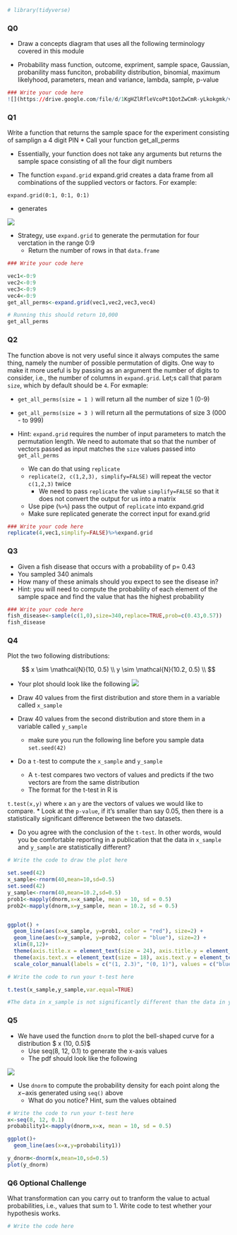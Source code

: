 ```r
# library(tidyverse)
```

### Q0

* Draw a concepts diagram that uses all the following terminology covered in this module

* Probability mass function, outcome, expriment, sample space, Gaussian, probanility mass funciton, probability distribution, binomial, maximum likelyhood, parameters, mean and variance, lambda, sample, p-value

```r
### Write your code here
![](https://drive.google.com/file/d/1KgHZlRfleVcoPt1QotZwCmR-yLkokgmk/view?usp=sharing)
```

###  Q1
Write a function that returns the sample space for the experiment consisting of samplign a 4 digit PIN
  * Call your function get_all_perms

  * Essentially, your function does not take any arguments but returns the sample space consisting of all the four digit numbers
   
  * The function `expand.grid` expand.grid creates a data frame from all combinations of the supplied vectors or factors. For example:
 
  ```expand.grid(0:1, 0:1, 0:1)```

* generates  

![](https://www.dropbox.com/s/cnlt4fg8rxd01d6/expand.grid.png?dl=1)
 

* Strategy, use `expand.grid` to generate the permutation for four verctation in the range 0:9
  * Return the number of rows in that `data.frame`

  

```r
### Write your code here

vec1<-0:9
vec2<-0:9
vec3<-0:9
vec4<-0:9
get_all_perms<-expand.grid(vec1,vec2,vec3,vec4)

```

```r
# Running this should return 10,000
get_all_perms
```

###  Q2

The function above is not very useful since it always computes the same thing, namely the number of possible permutation of digits. One way to make it more useful is by passing as an argument the number of digits to consider, i.e., the number of columns in `expand.grid`. Let;s call that param `size`, which by default should be `4`. For exmaple:

*  `get_all_perms(size = 1 )` will return all the number of size 1 (0-9)
*  `get_all_perms(size = 3 )` will return all the permutations of size 3 (000 - to 999)


* Hint: `expand.grid` requires the number of input parameters to match the permutation length. We need to automate that so that the number of vectors passed as input matches the `size` values passed into `get_all_perms`
  * We can do that using `replicate`
  * `replicate(2, c(1,2,3), simplify=FALSE)` will repeat the vector `c(1,2,3)` twice
    * We need to pass `replicate` the value `simplify=FALSE` so that it does not convert the output for us into a matrix
  * Use pipe (`%>%`) pass the output of `replicate` into expand.grid
  * Make sure replicated generate the correct input for exand.grid
  

```r
### Write your code here
replicate(4,vec1,simplify=FALSE)%>%expand.grid
```

###  Q3

* Given a fish disease that occurs with a probability of p= 0.43
* You sampled 340 animals
* How many of these animals should you expect to see the disease in?
* Hint: you will need to compute the probability of each element of the sample space and find the value that has the highest probability

```r
### Write your code here
fish_disease<-sample(c(1,0),size=340,replace=TRUE,prob=c(0.43,0.57))
fish_disease
```

### Q4
Plot the two following distributions:

$$
x \sim \mathcal{N}(10, 0.5) \\
y \sim \mathcal{N}(10.2, 0.5) \\
$$

* Your plot should look like the following
![](https://www.dropbox.com/s/psrjtl6abjla7z5/sample_gaussian_plot.png?dl=1)


* Draw 40 values from the first distribution and store them in a variable called `x_sample`
* Draw 40 values from the second distribution and store them in a variable called `y_sample`
  * make sure you run the following line before you sample data
  ```set.seed(42)```
 
* Do a `t-`test to compute the `x_sample` and `y_sample`
  * A `t-`test compares two vectors of values and predicts if the two vectors are from the same distribution
  * The format for the t-test in R is
 
 `t.test(x,y)` where `x` an `y` are the vectors of values we would like to compare.
  * Look at the `p-value`, if it's smaller than say 0.05, then there is a statistically significant difference between the two datasets.

* Do you agree with the conclusion of the `t-test`. In other words, would you be comfortable reporting in a publication that the data in `x_sample` and `y_sample` are statistically different?

```r
# Write the code to draw the plot here

set.seed(42)
x_sample<-rnorm(40,mean=10,sd=0.5)
set.seed(42)
y_sample<-rnorm(40,mean=10.2,sd=0.5)
prob1<-mapply(dnorm,x=x_sample, mean = 10, sd = 0.5)
prob2<-mapply(dnorm,x=y_sample, mean = 10.2, sd = 0.5)


ggplot() + 
  geom_line(aes(x=x_sample, y=prob1, color = "red"), size=2) +
  geom_line(aes(x=y_sample, y=prob2, color = "blue"), size=2) +
  xlim(8,12)+
  theme(axis.title.x = element_text(size = 24), axis.title.y = element_text(size = 24)) + 
  theme(axis.text.x = element_text(size = 18), axis.text.y = element_text(size = 18)) + 
  scale_color_manual(labels = c("(1, 2.3)", "(0, 1)"), values = c("blue", "red"))

```

```r
# Write the code to run your t-test here

t.test(x_sample,y_sample,var.equal=TRUE)

#The data in x_sample is not significantly different than the data in y_sample (p=0.1474).
```

### Q5

* We have used the function `dnorm` to plot the bell-shaped curve for a distribution $ x \sim \mathcal{N}(10, 0.5)$
  * Use seq(8, 12, 0.1) to generate the x-axis values
  * The pdf should look like the following

![](https://www.dropbox.com/s/jl2c2atpkxze7ev/sample_pdf_sum_question.png?dl=1)

* Use `dnorm` to compute the probability density for each point along the $x-$axis generated using `seq()` above
  * What do you notice? Hint, sum the values obtained
  

```r
# Write the code to run your t-test here
x<-seq(8, 12, 0.1)
probability1<-mapply(dnorm,x=x, mean = 10, sd = 0.5)

ggplot()+
  geom_line(aes(x=x,y=probability1))

y_dnorm<-dnorm(x,mean=10,sd=0.5)
plot(y_dnorm)
```

### Q6 Optional Challenge

What transformation can you carry out to tranform the value to actual probabilities, i.e., values that sum to 1.  Write code to test whether your hypothesis works.

```r
# Write the code here
```

